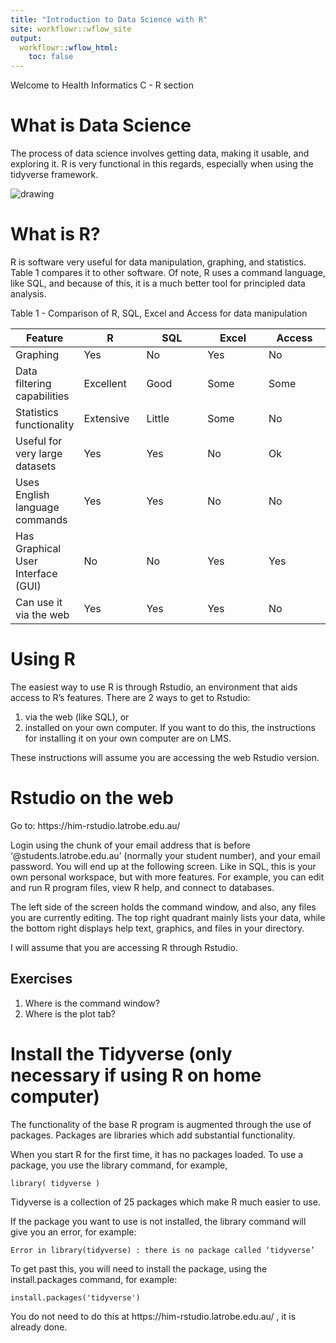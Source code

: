 ```yaml
---
title: "Introduction to Data Science with R"
site: workflowr::wflow_site
output:
  workflowr::wflow_html:
    toc: false
---
```


Welcome to Health Informatics C - R section

# What is Data Science

The process of data science involves getting data, making it usable, and exploring it. R is very functional in this regards, especially when using the tidyverse framework.

<img src="https://d33wubrfki0l68.cloudfront.net/795c039ba2520455d833b4034befc8cf360a70ba/558a5/diagrams/data-science-explore.png" alt="drawing" />

# What is R?

R is software very useful for data manipulation, graphing, and statistics. Table 1 compares it to other software. Of note, R uses a command language, like SQL, and because of this, it is a much better tool for principled data analysis.

Table 1 - Comparison of R, SQL, Excel and Access for data manipulation


| Feature                            | R         | SQL    | Excel | Access |
| ---                                | ---       | ---    | ---   |---     |
| Graphing                           | Yes       | No     | Yes   | No     |
| Data filtering capabilities        | Excellent | Good   | Some  | Some   |
| Statistics functionality           | Extensive | Little | Some  | No     |
| Useful for very large datasets     | Yes       | Yes    | No    | Ok     |
| Uses English language commands     | Yes       | Yes    | No    | No     |
| Has Graphical User Interface (GUI) | No        | No     | Yes   | Yes    |
| Can use it via the web             | Yes       | Yes    | Yes   | No     |

# Using R

The easiest way to use R is through Rstudio, an environment that aids access to R’s features. There are 2 ways to get to Rstudio:

 1) via the web (like SQL), or
 1) installed on your own computer. If you want to do this, the instructions for installing it on your own computer are on LMS.

These instructions will assume you are accessing the web Rstudio version.

# Rstudio on the web

Go to: https://him-rstudio.latrobe.edu.au/

Login using the chunk of your email address that is before '@students.latrobe.edu.au' (normally your student number), and your email password. You will end up at the following screen. Like in SQL, this is your own personal workspace, but with more features. For example, you can edit and run R program files, view R help, and connect to databases.

The left side of the screen holds the command window, and also, any files you are currently editing. The top right quadrant mainly lists your data, while the bottom right displays help text, graphics, and files in your directory.

I will assume that you are accessing R through Rstudio.

## Exercises
1) Where is the command window?
1) Where is the plot tab?

# Install the Tidyverse (only necessary if using R on home computer)

The functionality of the base R program is augmented through the use of packages. Packages are libraries which add substantial functionality.

When you start R for the first time, it has no packages loaded. To use a package, you use the library command, for example,

    library( tidyverse )

Tidyverse is a collection of 25 packages which make R much easier to use.

If the package you want to use is not installed, the library command will give you an error, for example:

    Error in library(tidyverse) : there is no package called ‘tidyverse’

To get past this, you will need to install the package, using the install.packages command, for example:

    install.packages('tidyverse')

You do not need to do this at https://him-rstudio.latrobe.edu.au/ , it is already done.




